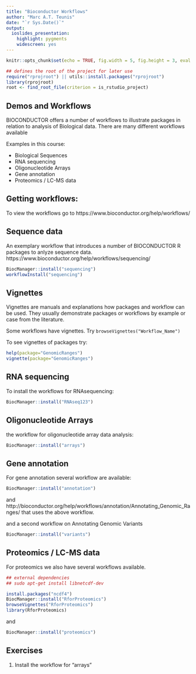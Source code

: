 ```yaml
---
title: "Bioconductor Workflows"
author: "Marc A.T. Teunis"
date: "`r Sys.Date()`"
output:
  ioslides_presentation: 
    highlight: pygments
    widescreen: yes
---
```


```r
knitr::opts_chunk$set(echo = TRUE, fig.width = 5, fig.height = 3, eval = FALSE)
```

```r
## defines the root of the project for later use
require("rprojroot") || utils::install.packages("rprojroot")
library(rprojroot)
root <- find_root_file(criterion = is_rstudio_project)
```

## Demos and Workflows
BIOCONDUCTOR offers a number of workflows to illustrate packages in relation to analysis of Biological data. There are many different workflows available 

Examples in this course:

 - Biological Sequences
 - RNA sequencing
 - Oligonucleotide Arrays  
 - Gene annotation
 - Proteomics / LC-MS data

## Getting workflows:
To view the workflows go to https://www.bioconductor.org/help/workflows/ 

## Sequence data
An exemplary workflow that introduces a number of BIOCONDUCTOR R packages to anlyze sequence data.
https://www.bioconductor.org/help/workflows/sequencing/ 

```r
BiocManager::install("sequencing")
workflowInstall("sequencing")
```

## Vignettes
Vignettes are manuals and explanations how packages and workflow can be used. They usually demonstrate packages or workflows by example or case from the literature.

Some workflows have vignettes. Try `browseVignettes("Workflow_Name")`

To see vignettes of packages try:
```r
help(package="GenomicRanges")
vignette(package="GenomicRanges")
```

## RNA sequencing
To install the workflows for RNAsequencing:
```r
BiocManager::install("RNAseq123")
```

## Oligonucleotide Arrays  
the workflow for oligonucleotide array data analysis:
```r
BiocManager::install("arrays")
```

## Gene annotation
For gene annotation several workflow are available:
```r
BiocManager::install("annotation")
```

and 
http://bioconductor.org/help/workflows/annotation/Annotating_Genomic_Ranges/ 
that uses the above workflow.

and a second workflow on Annotating Genomic Variants 
```r
BiocManager::install("variants")
```

## Proteomics / LC-MS data
For proteomics we also have several workflows available.
```r
## external dependencies 
## sudo apt-get install libnetcdf-dev

install.packages("ncdf4")
BiocManager::install("RforProteomics")
browseVignettes("RforProteomics")
library(RforProteomics)

```

and 
```r
BiocManager::install("proteomics")
```

## Exercises

1) Install the workflow for "arrays"

